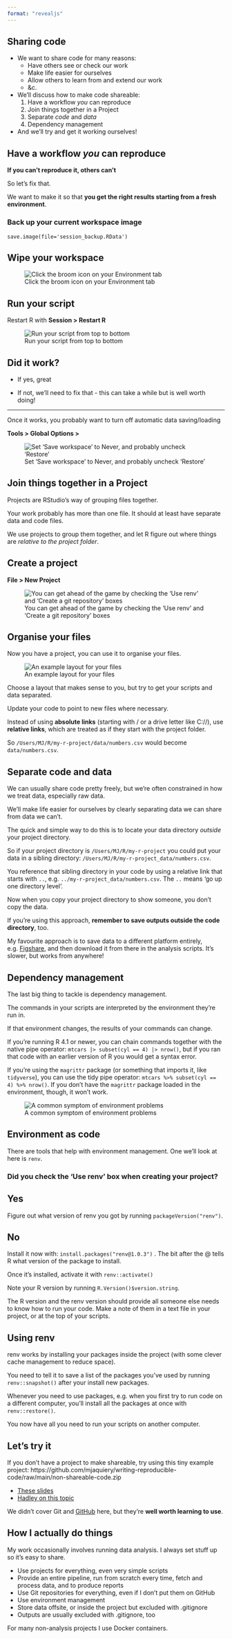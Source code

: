 ```yaml
---
format: "revealjs"
---
```


## Sharing code {.smaller}

-   We want to share code for many reasons:
    -   Have others see or check our work
    -   Make life easier for ourselves
    -   Allow others to learn from and extend our work
    -   &c.
-   We'll discuss how to make code shareable:
    1.  Have a workflow *you* can reproduce
    2.  Join things together in a Project
    3.  Separate *code* and *data*
    4.  Dependency management
-   And we'll try and get it working ourselves!

## Have a workflow *you* can reproduce

**If you can't reproduce it, others can't**

So let's fix that.

We want to make it so that **you get the right results starting from a fresh environment**.

### Back up your current workspace image

```         
save.image(file='session_backup.RData')
```

## Wipe your workspace

![Click the broom icon on your Environment tab](img/wipe.png){fig-align="center"}

## Run your script

Restart R with **Session \> Restart R**

![Run your script from top to bottom](img/run.png){fig-align="center"}

## Did it work?

-   If yes, great

-   If not, we'll need to fix that - this can take a while but is well worth doing!

------------------------------------------------------------------------

Once it works, you probably want to turn off automatic data saving/loading

**Tools \> Global Options \>**

![Set 'Save workspace' to Never, and probably uncheck 'Restore'](img/rdata.png){fig-align="center"}

## Join things together in a Project

Projects are RStudio's way of grouping files together.

Your work probably has more than one file. It should at least have separate data and code files.

We use projects to group them together, and let R figure out where things are *relative to the project folder*.

## Create a project {.smaller}

**File \> New Project**

![You can get ahead of the game by checking the 'Use renv' and 'Create a git repository' boxes](img/new-project.png){fig-align="center"}

## Organise your files {.smaller}

Now you have a project, you can use it to organise your files.

![An example layout for your files](img/files.png){fig-align="center"}

Choose a layout that makes sense to you, but try to get your scripts and data separated.

Update your code to point to new files where necessary.

Instead of using **absolute links** (starting with / or a drive letter like C://), use **relative links**, which are treated as if they start with the project folder.

So `/Users/MJ/R/my-r-project/data/numbers.csv` would become `data/numbers.csv`.

## Separate code and data {.smaller}

We can usually share code pretty freely, but we're often constrained in how we treat data, especially raw data.

We'll make life easier for ourselves by clearly separating data we can share from data we can't.

The quick and simple way to do this is to locate your data directory *outside* your project directory.

So if your project directory is `/Users/MJ/R/my-r-project` you could put your data in a sibling directory: `/Users/MJ/R/my-r-project_data/numbers.csv`.

You reference that sibling directory in your code by using a relative link that starts with `..`, e.g. `../my-r-project_data/numbers.csv`. The `..` means 'go up one directory level'.

Now when you copy your project directory to show someone, you don't copy the data.

If you're using this approach, **remember to save outputs outside the code directory**, too.

::: aside
My favourite approach is to save data to a different platform entirely, e.g. [Figshare](https://figshare.com/), and then download it from there in the analysis scripts. It's slower, but works from anywhere!
:::

## Dependency management {.smaller}

The last big thing to tackle is dependency management.

The commands in your scripts are interpreted by the environment they're run in.

If that environment changes, the results of your commands can change.

If you're running R 4.1 or newer, you can chain commands together with the native pipe operator: `mtcars |> subset(cyl == 4) |> nrow()`, but if you ran that code with an earlier version of R you would get a syntax error.

If you're using the `magrittr` package (or something that imports it, like `tidyverse`), you can use the tidy pipe operator: `mtcars %>% subset(cyl == 4) %>% nrow()`. If you don't have the `magrittr` package loaded in the environment, though, it won't work.

![A common symptom of environment problems](img/error.png){fig-align="center"}

## Environment as code {.smaller}

There are tools that help with environment management. One we'll look at here is `renv`.

### Did you check the 'Use renv' box when creating your project?

::: panel-tabset
## Yes

Figure out what version of renv you got by running `packageVersion("renv")`.

## No

Install it now with: `install.packages("renv@1.0.3")` . The bit after the @ tells R what version of the package to install.

Once it's installed, activate it with `renv::activate()`
:::

Note your R version by running `R.Version()$version.string`.

The R version and the renv version should provide all someone else needs to know how to run your code.
Make a note of them in a text file in your project, or at the top of your scripts.

## Using renv {.smaller}

renv works by installing your packages inside the project (with some clever
cache management to reduce space).

You need to tell it to save a list of the packages you've used by running
`renv::snapshot()` after your install new packages.

Whenever you need to use packages, e.g. when you first try to run code on a
different computer, you'll install all the packages at once with 
`renv::restore()`.

You now have all you need to run your scripts on another computer.

## Let's try it

If you don't have a project to make shareable, try using this tiny example
project: https://github.com/mjaquiery/writing-reproducible-code/raw/main/non-shareable-code.zip

-   [These slides](https://mjaquiery.github.io/writing-shareable-code/)
-   [Hadley on this topic](https://r4ds.hadley.nz/workflow-scripts.html)

We didn't cover Git and [GitHub](https://github.com/) here, but they're 
**well worth learning to use**.

## How I actually do things {.smaller}

My work occasionally involves running data analysis. I always set stuff up so 
it's easy to share.

-   Use projects for everything, even very simple scripts
-   Provide an entire pipeline, run from scratch every time, fetch and process data, and to produce reports
-   Use Git repositories for everything, even if I don't put them on GitHub
-   Use environment management
-   Store data offsite, or inside the project but excluded with .gitignore
-   Outputs are usually excluded with .gitignore, too

For many non-analysis projects I use Docker containers.
